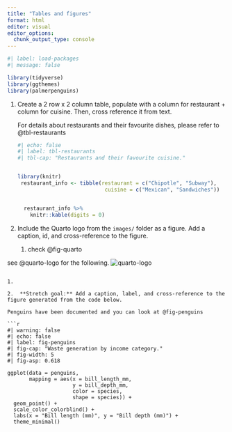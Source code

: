 ```yaml
---
title: "Tables and figures"
format: html
editor: visual
editor_options: 
  chunk_output_type: console
---
```


```r
#| label: load-packages
#| message: false

library(tidyverse)
library(ggthemes)
library(palmerpenguins)
```

1.  Create a 2 row x 2 column table, populate with a column for restaurant + column for cuisine. Then, cross reference it from text.

    For details about restaurants and their favourite dishes, please refer to @tbl-restaurants

    ```r
    #| echo: false
    #| label: tbl-restaurants
    #| tbl-cap: "Restaurants and their favourite cuisine."


    library(knitr)
     restaurant_info <- tibble(restaurant = c("Chipotle", "Subway"),
                                cuisine = c("Mexican", "Sandwiches"))
     
     
      restaurant_info %>% 
        knitr::kable(digits = 0)
    ```

2.  Include the Quarto logo from the `images/` folder as a figure. Add a caption, id, and cross-reference to the figure.

    1.  check @fig-quarto
  

 see @quarto-logo for the following. ![quarto-logo](images/quarto-logo.png){#fig-quarto-logo}
  
```

1.  

2.  **Stretch goal:** Add a caption, label, and cross-reference to the figure generated from the code below.

Penguins have been documented and you can look at @fig-penguins

```r
#| warning: false
#| echo: false
#| label: fig-penguins
#| fig-cap: "Waste generation by income category."
#| fig-width: 5
#| fig-asp: 0.618

ggplot(data = penguins,
       mapping = aes(x = bill_length_mm, 
                     y = bill_depth_mm,
                     color = species,
                     shape = species)) +
  geom_point() +
  scale_color_colorblind() +
  labs(x = "Bill length (mm)", y = "Bill depth (mm)") +
  theme_minimal()
```
